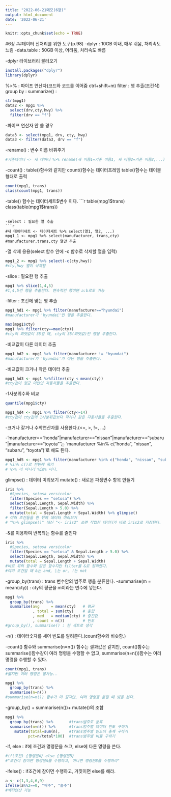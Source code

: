 ```yaml
---
title: "2022-06-21메모(6장)"
output: html_document
date: '2022-06-21'
---
```


```r
knitr::opts_chunk$set(echo = TRUE)
```

#6장
##데이터 전처리를 위한 도구(p.98)
-dplyr : 10GB 이내, 매우 쉬움, 처리속도 느림
-data.table : 50GB 이상, 어려움, 처리속도 빠름


-dplyr 라이브러리 불러오기
```r
install.packages("dplyr")
library(dplyr)
```

%>% : 파이프 연산자(코드와 코드를 이어줌 ctrl+shift+m)
filter : 행 추출(조건식)
group by : 
summarize() : 
```r
str(mpg1)
data2 <- mpg1 %>% 
  select(drv,cty,hwy) %>% 
  filter(drv == "f")
```
-파이프 연산자 안 쓸 경우
```r
data3 <- select(mpg1, drv, cty, hwy)
data3 <- filter(data3, drv == "f")
```

-rename() : 변수 이름 바꿔주기
```r
#기존데이터 <- 새 데이터 %>% rename(새 이름1=기존 이름1, 새 이름2=기존 이름2,...)
```

-count() : table()함수와 같지만 count()함수는 데이터프레임
table()함수는 테이블 형태로 출력
```r
count(mpg1, trans)
class(count(mpg1, trans))
```
-table() 함수는 데이터세트$변수 이다.
```r
table(mpg1$trans)
class(table(mpg1$trans))
```

-select : 필요한 열 추출
```r
#새 데이터세트 <- 데이터세트 %>% select(열1, 열2, ...)
mpg1_1 <- mpg1 %>% select(manufacturer, trans,cty)
#manufacturer,trans,cty 열만 추출
```
-열 삭제 응용(select 함수 안에 -c 함수로 삭제할 열을 입력)
```r
mpg1_2 <- mpg1 %>% select(-c(cty,hwy))
#cty,hwy 열이 삭제됨
```

-slice : 필요한 행 추출
```r
mpg1 %>% slice(1,4,5)
#1,4,5번 행을 추출한다. 연속적인 행이면 a:b로도 가능
```
-filter : 조건에 맞는 행 추출
```r
mpg1_hd1 <- mpg1 %>% filter(manufacturer=="hyundai")
#manufacturer가 'hyundai'인 행을 추출한다.
```
```r
max(mpg1$cty)
mpg1 %>% filter(cty==max(cty))
#cty의 최댓값이 35일 때, cty의 35(최댓값)인 행을 추출한다.
```
-비교값이 다른 데이터 추출
```r
mpg1_hd2 <- mpg1 %>% filter(manufacturer != "hyundai")
#manufacturer가 'hyundai'가 아닌 행을 추출한다.
```
-비교값이 크거나 작은 데이터 추출
```r
mpg1_hd3 <- mpg1 %>%filter(cty < mean(cty))
#cty값이 평균 미만인 자동차들을 추출한다.
```
-1사분위수와 비교
```r
quantile(mpg1$cty)
```
```r
mpg1_hd4 <- mpg1 %>% filter(cty<=14)
#cty값이 cty값의 1사분위값보다 작거나 같은 자동차들을 추출한다.
```
-크거나 같거나 수학연산자를 사용한다.(<=, >, !=, ...)

-'manufacturer=="honda"|manufacturer=="nissan"|manufacturer=="subaru"|manufacturer=="toyota"'는
'manufacturer %in% c("honda", "nissan", "subaru", "toyota")'로 해도 된다.
```r
mpg1_hd5 <- mpg1 %>% filter(manufacturer %in% c("honda", "nissan", "subaru", "toyota")) 
# %in% c()로 한번에 묶기
# %>% 이 아니라 %in% 이다.
```

glimpse() : 데이터 미리보기
mutate() : 새로운 파생변수 항목 만들기
```r
iris %>% 
  #Species, setosa versicolor
  filter(Species == "setosa") %>% 
  select(Sepal.Length, Sepal.Width) %>% 
  filter(Sepal.Length > 5.0) %>% 
  mutate(total = Sepal.Length + Sepal.Width) %>% glimpse()
# 여러 조건들을 한 뒤에 데이터 미리보기
# "%>% glimpse()" 대신 "<- iris2" 쓰면 작업한 데이터가 바로 iris2로 저장된다.
```
-&를 이용하여 반복되는 함수를 줄인다
```r
iris %>% 
  #Species, setosa versicolor
  filter(Species == "setosa" & Sepal.Length > 5.0) %>% 
  select(Sepal.Length, Sepal.Width) %>% 
  mutate(total = Sepal.Length + Sepal.Width)
#바로 위의 함수와 같은 함수지만 filter를 &로 정리했다.
#여러 조건일 때 &는 and, |는 or, !는 not
```

-group_by(trans) : trans 변수안의 범주로 행을 분류한다.
-summarise(m = mean(cty)) : cty의 평균을 m이라는 변수에 넣는다.
```r
mpg1 %>% 
  group_by(trans) %>% 
  summarise(avg     = mean(cty)   # 평균
            , total = sum(cty)    # 총합
            , med   = median(cty) # 중간값
            , count = n())        # 빈도
#group_by(), summarise() : 한 세트로 생각
```
-n() : 데이터숫자를 세어 빈도를 알려준다.(count함수와 비슷함.)

-count() 함수와 summarise(n=n()) 함수는 결과값은 같지만,
count()함수는 summarise()함수같이 여러 명령을 수행할 수 없고,
summarise(n=n())함수는 여러 명령을 수행할 수 있다.

```r
count(mpg1, trans)
#짧지만 여러 명령은 불가능..
```
```r
mpg1 %>% 
  group_by(trans) %>% 
  summarise(n=n())
#summarise(n=n()) 함수가 더 길지만, 여러 명령을 붙일 때 빛을 본다.
```

-group_by() + summarise(n())+ mutate()의 조합
```r
mpg1 %>% 
  group_by(trans) %>%       #trans범주로 분류
  summarise(n=n()) %>%      #trans범주별 데이터 빈도 구하기
    mutate(total=sum(n),    #trans범주별 빈도의 총계 구하기
          pct=n/total*100)  #trans범주별 비율 구하기
```

-if, else : if에 조건과 명령문을 쓰고, else에 다른 명령을 쓴다.
```r
#if(조건) {명령문A} else {명령문B}
#"조건이 참이면 명령문A를 수행하고, 아니면 명령문B를 수행하라"
```
-ifelse() : if조건에 참이면 수행하고, 거짓이면 else를 해라.
```r
a <- c(1,3,4,6,9)
ifelse(a%%2==0, "짝수", "홀수")
#벡터연산 가능
```


  
  